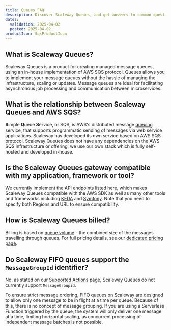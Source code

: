 ```yaml
---
title: Queues FAQ
description: Discover Scaleway Queues, and get answers to common questions about the capabilities of the product, how to manage your queues, billing and more.
dates:
  validation: 2025-04-02
  posted: 2025-04-02
productIcon: SqsProductIcon
---
```


## What is Scaleway Queues?

Scaleway Queues is a product for creating managed message queues, using an in-house implementation of AWS SQS protocol. Queues allows you to implement your message queues without the hassle of managing the infrastructure, scaling or updates. Message queues are ideal for facilitating asynchronous job processing and communication between microservices.

## What is the relationship between Scaleway Queues and AWS SQS?

**S**imple **Q**ueue **S**ervice, or SQS, is AWS's distributed message [queuing](#queuing) service, that supports programmatic sending of messages via web service applications. Scaleway has developed its own service based on AWS SQS protocol. Scaleway Queues does not have any dependencies on the AWS SQS infrastructure or offering, we use our own stack which is fully self-hosted and developed in-house.

## Is the Scaleway Queues gateway compatible with my application, framework or tool?

We currently implement the API endpoints listed [here](/queues/reference-content/queues-support/), which makes Scaleway Queues compatible with the AWS SDK as well as many other tools and frameworks including [KEDA](https://keda.sh/) and [Symfony](https://symfony.com/). Note that you need to specify both Regions and URL to ensure compatibility.

## How is Scaleway Queues billed?

Billing is based on [queue volume](/queues/concepts/#queue-volume) - the combined size of the messages travelling through queues. For full pricing details, see our [dedicated pricing page](https://www.scaleway.com/en/pricing/).

## Do Scaleway FIFO queues support the `MessageGroupId` identifier?

No, as stated on our [Supported Actions](/queues/reference-content/queues-support/) page, Scaleway Queues do not currently support `MessageGroupid`.

To ensure strict message ordering, FIFO queues on Scaleway are designed to allow only one message to be in flight at a time per queue. Because of this, there is no concept of message grouping. If you are using a Serverless Function triggered by the queue, the system will only deliver one message at a time, limiting horizontal scaling, as concurrent processing of independent message batches is not possible.